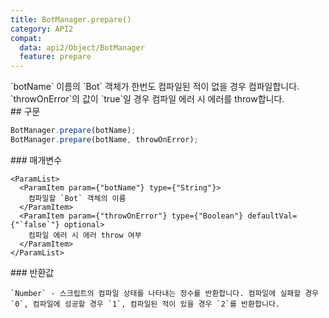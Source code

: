```yaml
---
title: BotManager.prepare()
category: API2
compat:
  data: api2/Object/BotManager
  feature: prepare
---
```


<Section>
  `botName` 이름의 `Bot` 객체가 한번도 컴파일된 적이 없을 경우 컴파일합니다. `throwOnError`의 값이 `true`일 경우 컴파일 에러 시 에러를 throw합니다.
</Section>
<Section>
  ## 구문

  ~~~js
  BotManager.prepare(botName);
  BotManager.prepare(botName, throwOnError);
  ~~~

  <Section>
    ### 매개변수

    <ParamList>
      <ParamItem param={"botName"} type={"String"}>
        컴파일할 `Bot` 객체의 이름
      </ParamItem>
      <ParamItem param={"throwOnError"} type={"Boolean"} defaultVal={"`false`"} optional>
        컴파일 에러 시 에러 throw 여부
      </ParamItem>
    </ParamList>
  </Section>
  <Section>
    ### 반환값

    `Number` - 스크립트의 컴파일 상태를 나타내는 정수를 반환합니다. 컴파일에 실패할 경우 `0`, 컴파일에 성공할 경우 `1`, 컴파일된 적이 있을 경우 `2`를 반환합니다.
  </Section>
</Section>